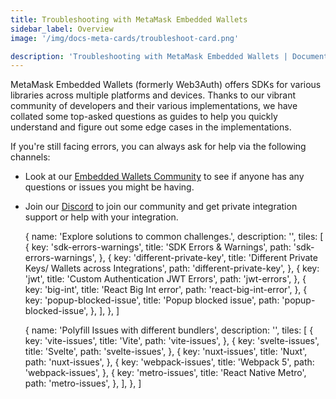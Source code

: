 ```yaml
---
title: Troubleshooting with MetaMask Embedded Wallets
sidebar_label: Overview
image: '/img/docs-meta-cards/troubleshoot-card.png'

description: 'Troubleshooting with MetaMask Embedded Wallets | Documentation - MetaMask Embedded Wallets'
---
```



MetaMask Embedded Wallets (formerly Web3Auth) offers SDKs for various libraries across multiple platforms and devices. Thanks to our vibrant community of developers and their various implementations, we have collated some top-asked questions as guides to help you quickly understand and figure out some edge cases in the implementations.

If you're still facing errors, you can always ask for help via the following channels:

- Look at our [Embedded Wallets Community](https://web3auth.io/community/) to see if anyone has any questions or issues you might be having.
- Join our [Discord](https://discord.gg/web3auth) to join our community and get private integration support or help with your integration.

  {
    name: 'Explore solutions to common challenges.',
    description: '',
    tiles: [
      {
        key: 'sdk-errors-warnings',
        title: 'SDK Errors & Warnings',
        path: 'sdk-errors-warnings',
      },
      {
        key: 'different-private-key',
        title: 'Different Private Keys/ Wallets across Integrations',
        path: 'different-private-key',
      },
      {
        key: 'jwt',
        title: 'Custom Authentication JWT Errors',
        path: 'jwt-errors',
      },
      {
        key: 'big-int',
        title: 'React Big Int error',
        path: 'react-big-int-error',
      },
      {
        key: 'popup-blocked-issue',
        title: 'Popup blocked issue',
        path: 'popup-blocked-issue',
      },
    ],
  },
]

  {
    name: 'Polyfill Issues with different bundlers',
    description: '',
    tiles: [
      {
        key: 'vite-issues',
        title: 'Vite',
        path: 'vite-issues',
      },
      {
        key: 'svelte-issues',
        title: 'Svelte',
        path: 'svelte-issues',
      },
      {
        key: 'nuxt-issues',
        title: 'Nuxt',
        path: 'nuxt-issues',
      },
      {
        key: 'webpack-issues',
        title: 'Webpack 5',
        path: 'webpack-issues',
      },
      {
        key: 'metro-issues',
        title: 'React Native Metro',
        path: 'metro-issues',
      },
    ],
  },
]

<Tiles tileGroups={GeneralErrors} />
<Tiles tileGroups={PolyfillIssues} />

